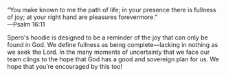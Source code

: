 &ldquo;You make known to me the path of life; in your presence there is fullness of joy; at your right hand are pleasures forevermore.&rdquo; \
&mdash;Psalm 16:11

Spero&apos;s hoodie is designed to be a reminder of the joy that can only be found in God. We define fullness as being complete&mdash;lacking in nothing as we seek the Lord. In the many moments of uncertainty that we face our team clings to the hope that God has a good and sovereign plan for us. We hope that you’re encouraged by this too!
